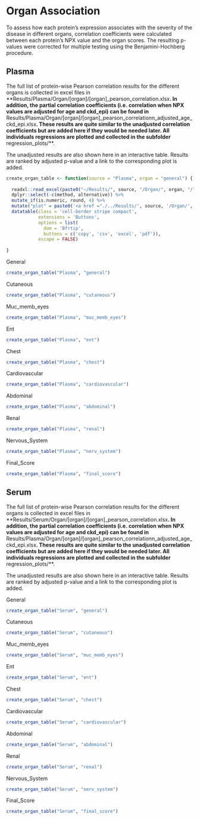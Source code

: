 # Organ Association

To assess how each protein's expression associates with the severity of the disease in different organs, correlation coefficients were calculated between each protein's NPX value and the organ scores. The resulting p-values were corrected for multiple testing using the Benjamini-Hochberg procedure.

## Plasma

The full list of protein-wise Pearson correlation results for the different organs is collected in excel files in **Results/Plasma/Organ/[organ]/[organ]_pearson_correlation.xlsx**. In addition, the partial correlation coefficients (i.e. correlation when NPX values are adjusted for age and ckd_epi) can be found in **Results/Plasma/Organ/[organ]/[organ]_pearson_correlationn_adjusted_age_ckd_epi.xlsx**. These results are quite similar to the unadjusted correlation coefficients but are added here if they would be needed later. All individuals regressions are plotted and collected in the subfolder **regression_plots/**. 

The unadjusted results are also shown here in an interactive table. Results are ranked by adjusted p-value and a link to the corresponding plot is added. 

```r
create_organ_table <- function(source = "Plasma", organ = "general") {
  
  readxl::read_excel(paste0("~/Results/", source, "/Organ/", organ, "/", organ, "_pearson_correlation.xlsx")) %>%
  dplyr::select(-c(method, alternative)) %>%
  mutate_if(is.numeric, round, 4) %>%
  mutate("plot" = paste0('<a href ="./../Results/', source, '/Organ/', organ, '/regression_plots/', Assay, '_regression.png"  target="_blank">', Assay, '</a>')) %>%
  datatable(class = 'cell-border stripe compact', 
            extensions = 'Buttons', 
            options = list(
              dom = 'Bfrtip',
              buttons = c('copy', 'csv', 'excel', 'pdf')),
            escape = FALSE)
  
}
```

::::: {.panelset}

::: {.panel}
[General]{.panel-name}

```r
create_organ_table("Plasma", "general")
```
:::

::: {.panel}
[Cutaneous]{.panel-name}

```r
create_organ_table("Plasma", "cutaneous")
```
:::

::: {.panel}
[Muc_memb_eyes]{.panel-name}

```r
create_organ_table("Plasma", "muc_memb_eyes")
```
:::

::: {.panel}
[Ent]{.panel-name}

```r
create_organ_table("Plasma", "ent")
```
:::

::: {.panel}
[Chest]{.panel-name}

```r
create_organ_table("Plasma", "chest")
```
:::

::: {.panel}
[Cardiovascular]{.panel-name}

```r
create_organ_table("Plasma", "cardiovascular")
```
:::

::: {.panel}
[Abdominal]{.panel-name}

```r
create_organ_table("Plasma", "abdominal")
```
:::

::: {.panel}
[Renal]{.panel-name}

```r
create_organ_table("Plasma", "renal")
```
:::

::: {.panel}
[Nervous_System]{.panel-name}

```r
create_organ_table("Plasma", "nerv_system")
```
:::

::: {.panel}
[Final_Score]{.panel-name}

```r
create_organ_table("Plasma", "final_score")
```
:::

:::::


## Serum

The full list of protein-wise Pearson correlation results for the different organs is collected in excel files in **Results/Serum/Organ/[organ]/[organ]_pearson_correlation.xlsx**. In addition, the partial correlation coefficients (i.e. correlation when NPX values are adjusted for age and ckd_epi) can be found in **Results/Plasma/Organ/[organ]/[organ]_pearson_correlationn_adjusted_age_ckd_epi.xlsx**. These results are quite similar to the unadjusted correlation coefficients but are added here if they would be needed later. All individuals regressions are plotted and collected in the subfolder **regression_plots/**. 

The unadjusted results are also shown here in an interactive table. Results are ranked by adjusted p-value and a link to the corresponding plot is added. 

::::: {.panelset}

::: {.panel}
[General]{.panel-name}

```r
create_organ_table("Serum", "general")
```
:::

::: {.panel}
[Cutaneous]{.panel-name}

```r
create_organ_table("Serum", "cutaneous")
```
:::

::: {.panel}
[Muc_memb_eyes]{.panel-name}

```r
create_organ_table("Serum", "muc_memb_eyes")
```
:::

::: {.panel}
[Ent]{.panel-name}

```r
create_organ_table("Serum", "ent")
```
:::

::: {.panel}
[Chest]{.panel-name}

```r
create_organ_table("Serum", "chest")
```
:::

::: {.panel}
[Cardiovascular]{.panel-name}

```r
create_organ_table("Serum", "cardiovascular")
```
:::

::: {.panel}
[Abdominal]{.panel-name}

```r
create_organ_table("Serum", "abdominal")
```
:::

::: {.panel}
[Renal]{.panel-name}

```r
create_organ_table("Serum", "renal")
```
:::

::: {.panel}
[Nervous_System]{.panel-name}

```r
create_organ_table("Serum", "nerv_system")
```
:::

::: {.panel}
[Final_Score]{.panel-name}

```r
create_organ_table("Serum", "final_score")
```
:::

:::::
